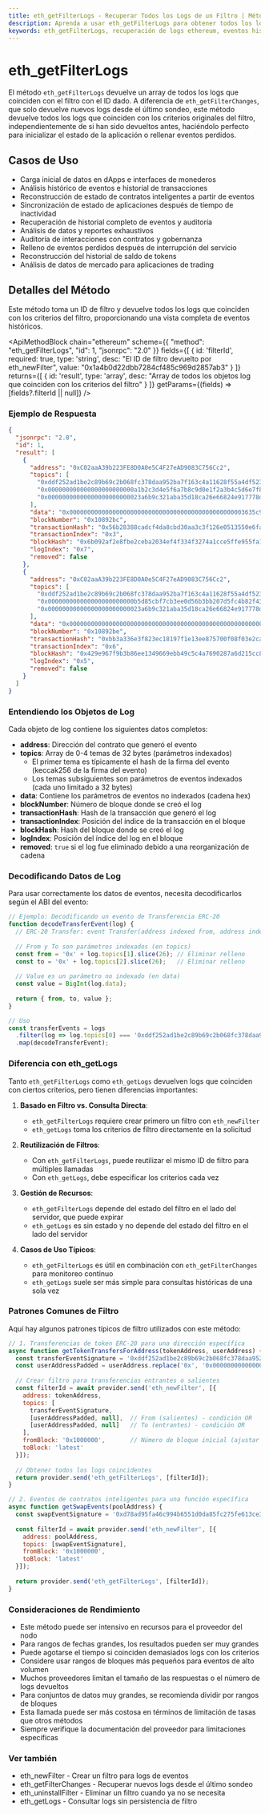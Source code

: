 ```yaml
---
title: eth_getFilterLogs - Recuperar Todos los Logs de un Filtro | Métodos de API de Ethereum
description: Aprenda a usar eth_getFilterLogs para obtener todos los logs históricos que coinciden con los criterios de un filtro en una sola solicitud - esencial para análisis de eventos y carga inicial de datos en dApps.
keywords: eth_getFilterLogs, recuperación de logs ethereum, eventos históricos de blockchain, consulta basada en filtros, logs de contratos inteligentes, historial completo de eventos, extracción de logs de filtro, relleno de eventos, transferencias de tokens, datos blockchain
---
```


# eth_getFilterLogs

El método `eth_getFilterLogs` devuelve un array de todos los logs que coinciden con el filtro con el ID dado. A diferencia de `eth_getFilterChanges`, que solo devuelve nuevos logs desde el último sondeo, este método devuelve todos los logs que coinciden con los criterios originales del filtro, independientemente de si han sido devueltos antes, haciéndolo perfecto para inicializar el estado de la aplicación o rellenar eventos perdidos.

## Casos de Uso

- Carga inicial de datos en dApps e interfaces de monederos
- Análisis histórico de eventos e historial de transacciones
- Reconstrucción de estado de contratos inteligentes a partir de eventos
- Sincronización de estado de aplicaciones después de tiempo de inactividad
- Recuperación de historial completo de eventos y auditoría
- Análisis de datos y reportes exhaustivos
- Auditoría de interacciones con contratos y gobernanza
- Relleno de eventos perdidos después de interrupción del servicio
- Reconstrucción del historial de saldo de tokens
- Análisis de datos de mercado para aplicaciones de trading

## Detalles del Método

Este método toma un ID de filtro y devuelve todos los logs que coinciden con los criterios del filtro, proporcionando una vista completa de eventos históricos.

<ApiMethodBlock
  chain="ethereum"
  scheme={{
    "method": "eth_getFilterLogs",
    "id": 1,
    "jsonrpc": "2.0"
  }}
  fields={[
    {
      id: 'filterId',
      required: true,
      type: 'string',
      desc: "El ID de filtro devuelto por eth_newFilter",
      value: "0x1a4b0d22dbb7284cf485c969d2857ab3"
    }
  ]}
  returns={[
    {
      id: 'result',
      type: 'array',
      desc: "Array de todos los objetos log que coinciden con los criterios del filtro"
    }
  ]}
  getParams={(fields) => [fields?.filterId || null]}
/>

### Ejemplo de Respuesta

```json
{
  "jsonrpc": "2.0",
  "id": 1,
  "result": [
    {
      "address": "0xC02aaA39b223FE8D0A0e5C4F27eAD9083C756Cc2",
      "topics": [
        "0xddf252ad1be2c89b69c2b068fc378daa952ba7f163c4a11628f55a4df523b3ef",
        "0x000000000000000000000000a1b2c3d4e5f6a7b8c9d0e1f2a3b4c5d6e7f8a9b0",
        "0x00000000000000000000000023a6b9c321aba35d18ca26e66824e917778d9d2b"
      ],
      "data": "0x0000000000000000000000000000000000000000000000003635c9adc5dea00000",
      "blockNumber": "0x10892bc",
      "transactionHash": "0x56b28388cadcf4da8cbd30aa3c3f126e0513550e6fab6fc20992f3e1435846c8",
      "transactionIndex": "0x3",
      "blockHash": "0x6b092af2e8fbe2ceba2034ef4f334f3274a1cce5ffe955fa1895565d9278dac7",
      "logIndex": "0x7",
      "removed": false
    },
    {
      "address": "0xC02aaA39b223FE8D0A0e5C4F27eAD9083C756Cc2",
      "topics": [
        "0xddf252ad1be2c89b69c2b068fc378daa952ba7f163c4a11628f55a4df523b3ef",
        "0x000000000000000000000000b5d85cbf7cb3ee0d56b3bb207d5fc4b82f43f511",
        "0x00000000000000000000000023a6b9c321aba35d18ca26e66824e917778d9d2b"
      ],
      "data": "0x00000000000000000000000000000000000000000000000000000000007a1200",
      "blockNumber": "0x10892be",
      "transactionHash": "0xbb3a336e3f823ec18197f1e13ee875700f08f03e2cab75f0d0b118dabb44cba0",
      "transactionIndex": "0x6",
      "blockHash": "0x429e967f9b3b86ee1349669ebb49c5c4a7690287a6d215cc8d7e07d891823d33",
      "logIndex": "0x5",
      "removed": false
    }
  ]
}
```

### Entendiendo los Objetos de Log

Cada objeto de log contiene los siguientes datos completos:

- **address**: Dirección del contrato que generó el evento
- **topics**: Array de 0-4 temas de 32 bytes (parámetros indexados)
  - El primer tema es típicamente el hash de la firma del evento (keccak256 de la firma del evento)
  - Los temas subsiguientes son parámetros de eventos indexados (cada uno limitado a 32 bytes)
- **data**: Contiene los parámetros de eventos no indexados (cadena hex)
- **blockNumber**: Número de bloque donde se creó el log
- **transactionHash**: Hash de la transacción que generó el log
- **transactionIndex**: Posición del índice de la transacción en el bloque
- **blockHash**: Hash del bloque donde se creó el log
- **logIndex**: Posición del índice del log en el bloque
- **removed**: `true` si el log fue eliminado debido a una reorganización de cadena

### Decodificando Datos de Log

Para usar correctamente los datos de eventos, necesita decodificarlos según el ABI del evento:

```javascript
// Ejemplo: Decodificando un evento de Transferencia ERC-20
function decodeTransferEvent(log) {
  // ERC-20 Transfer: event Transfer(address indexed from, address indexed to, uint256 value)
  
  // From y To son parámetros indexados (en topics)
  const from = '0x' + log.topics[1].slice(26); // Eliminar relleno
  const to = '0x' + log.topics[2].slice(26);   // Eliminar relleno
  
  // Value es un parámetro no indexado (en data)
  const value = BigInt(log.data);
  
  return { from, to, value };
}

// Uso
const transferEvents = logs
  .filter(log => log.topics[0] === '0xddf252ad1be2c89b69c2b068fc378daa952ba7f163c4a11628f55a4df523b3ef')
  .map(decodeTransferEvent);
```

### Diferencia con eth_getLogs

Tanto `eth_getFilterLogs` como `eth_getLogs` devuelven logs que coinciden con ciertos criterios, pero tienen diferencias importantes:

1. **Basado en Filtro vs. Consulta Directa**:
   - `eth_getFilterLogs` requiere crear primero un filtro con `eth_newFilter`
   - `eth_getLogs` toma los criterios de filtro directamente en la solicitud

2. **Reutilización de Filtros**:
   - Con `eth_getFilterLogs`, puede reutilizar el mismo ID de filtro para múltiples llamadas
   - Con `eth_getLogs`, debe especificar los criterios cada vez

3. **Gestión de Recursos**:
   - `eth_getFilterLogs` depende del estado del filtro en el lado del servidor, que puede expirar
   - `eth_getLogs` es sin estado y no depende del estado del filtro en el lado del servidor

4. **Casos de Uso Típicos**:
   - `eth_getFilterLogs` es útil en combinación con `eth_getFilterChanges` para monitoreo continuo
   - `eth_getLogs` suele ser más simple para consultas históricas de una sola vez

### Patrones Comunes de Filtro

Aquí hay algunos patrones típicos de filtro utilizados con este método:

```javascript
// 1. Transferencias de token ERC-20 para una dirección específica
async function getTokenTransfersForAddress(tokenAddress, userAddress) {
  const transferEventSignature = '0xddf252ad1be2c89b69c2b068fc378daa952ba7f163c4a11628f55a4df523b3ef';
  const userAddressPadded = userAddress.replace('0x', '0x000000000000000000000000');
  
  // Crear filtro para transferencias entrantes o salientes
  const filterId = await provider.send('eth_newFilter', [{
    address: tokenAddress,
    topics: [
      transferEventSignature,
      [userAddressPadded, null],  // From (salientes) - condición OR
      [userAddressPadded, null]   // To (entrantes) - condición OR
    ],
    fromBlock: '0x1000000',       // Número de bloque inicial (ajustar según sea necesario)
    toBlock: 'latest'
  }]);
  
  // Obtener todos los logs coincidentes
  return provider.send('eth_getFilterLogs', [filterId]);
}

// 2. Eventos de contratos inteligentes para una función específica
async function getSwapEvents(poolAddress) {
  const swapEventSignature = '0xd78ad95fa46c994b6551d0da85fc275fe613ce37657fb8d5e3d130840159d822';
  
  const filterId = await provider.send('eth_newFilter', [{
    address: poolAddress,
    topics: [swapEventSignature],
    fromBlock: '0x1000000',
    toBlock: 'latest'
  }]);
  
  return provider.send('eth_getFilterLogs', [filterId]);
}
```

### Consideraciones de Rendimiento

- Este método puede ser intensivo en recursos para el proveedor del nodo
- Para rangos de fechas grandes, los resultados pueden ser muy grandes
- Puede agotarse el tiempo si coinciden demasiados logs con los criterios
- Considere usar rangos de bloques más pequeños para eventos de alto volumen
- Muchos proveedores limitan el tamaño de las respuestas o el número de logs devueltos
- Para conjuntos de datos muy grandes, se recomienda dividir por rangos de bloques
- Esta llamada puede ser más costosa en términos de limitación de tasas que otros métodos
- Siempre verifique la documentación del proveedor para limitaciones específicas

### Ver también

- <Link to="/docs/ethereum/core-methods/eth_newFilter" title="Crear filtros de eventos">eth_newFilter</Link> - Crear un filtro para logs de eventos
- <Link to="/docs/ethereum/core-methods/eth_getFilterChanges" title="Obtener nuevos logs desde el último sondeo">eth_getFilterChanges</Link> - Recuperar nuevos logs desde el último sondeo
- <Link to="/docs/ethereum/core-methods/eth_uninstallFilter" title="Eliminar filtros">eth_uninstallFilter</Link> - Eliminar un filtro cuando ya no se necesita
- <Link to="/docs/ethereum/core-methods/eth_getLogs" title="Consultas directas de logs">eth_getLogs</Link> - Consultar logs sin persistencia de filtro
